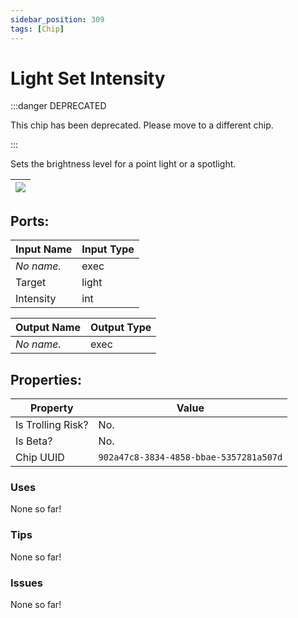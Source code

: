 ```yaml
---
sidebar_position: 309
tags: [Chip]
---
```


# Light Set Intensity
:::danger DEPRECATED

This chip has been deprecated. Please move to a different chip.

:::

Sets the brightness level for a point light or a spotlight.

| ![](https://images-ext-2.discordapp.net/external/MPmIaQzlEPmgGWlgi-WxBBXt0Bjv_zWPkg1y1f_sy3s/https/www.recroomcircuits.com/image/circuit/absolute-value?width=206&height=108) |
|-----|

## Ports:

| Input Name | Input Type |
|-----------|-----------|
| *No name.* | exec |
| Target | light |
| Intensity | int |

| Output Name | Output Type |
|-----------|-----------|
| *No name.* | exec |

## Properties:

| Property  | Value |
|-------------------|-----------|
| Is Trolling Risk? | No. |
| Is Beta? | No. |
| Chip UUID | `902a47c8-3834-4858-bbae-5357281a507d` |

### Uses

None so far!

### Tips

None so far!

### Issues

None so far!